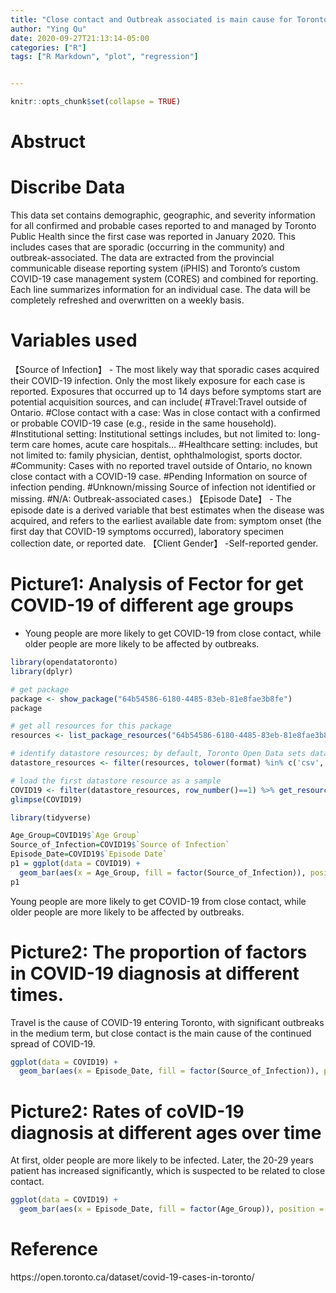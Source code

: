 ```yaml
---
title: "Close contact and Outbreak associated is main cause for Toronto COVID-19 spreat"
author: "Ying Qu"
date: 2020-09-27T21:13:14-05:00
categories: ["R"]
tags: ["R Markdown", "plot", "regression"]


---
```


```r
knitr::opts_chunk$set(collapse = TRUE)
```

# Abstruct

# Discribe Data
This data set contains demographic, geographic, and severity information for all confirmed and probable cases reported to and managed by Toronto Public Health since the first case was reported in January 2020. This includes cases that are sporadic (occurring in the community) and outbreak-associated. The data are extracted from the provincial communicable disease reporting system (iPHIS) and Toronto's custom COVID-19 case management system (CORES) and combined for reporting. Each line summarizes information for an individual case.
The data will be completely refreshed and overwritten on a weekly basis. 


# Variables used

【Source of Infection】	- The most likely way that sporadic cases acquired their COVID-19 infection. Only the most likely exposure for each case is reported. Exposures that occurred up to 14 days before symptoms start are potential acquisition sources, and can include(
  #Travel:Travel outside of Ontario.
  #Close contact with a case: Was in close contact with a confirmed or probable COVID-19 case (e.g., reside in the same household).
  #Institutional setting: Institutional settings includes, but not limited to: long-term care homes, acute care hospitals…
  #Healthcare setting: includes, but not limited to: family physician, dentist, ophthalmologist, sports doctor.
  #Community: Cases with no reported travel outside of Ontario, no known close contact with a COVID-19 case.
  #Pending Information on source of infection pending.
  #Unknown/missing Source of infection not identified or missing.
  #N/A: Outbreak-associated cases.)
【Episode Date】	- The episode date is a derived variable that best estimates when the disease was acquired, and refers to the earliest available date from: symptom onset (the first day that COVID-19 symptoms occurred), laboratory specimen collection date, or reported date.
【Client Gender】	-Self-reported gender. 


# Picture1: Analysis of Fector for get COVID-19 of different age groups

- Young people are more likely to get COVID-19 from close contact, while older people are more likely to be affected by outbreaks.
```r
library(opendatatoronto)
library(dplyr)

# get package
package <- show_package("64b54586-6180-4485-83eb-81e8fae3b8fe")
package

# get all resources for this package
resources <- list_package_resources("64b54586-6180-4485-83eb-81e8fae3b8fe")

# identify datastore resources; by default, Toronto Open Data sets datastore resource format to CSV for non-geospatial and GeoJSON for geospatial resources
datastore_resources <- filter(resources, tolower(format) %in% c('csv', 'geojson'))

# load the first datastore resource as a sample
COVID19 <- filter(datastore_resources, row_number()==1) %>% get_resource()
glimpse(COVID19)

library(tidyverse)

Age_Group=COVID19$`Age Group`
Source_of_Infection=COVID19$`Source of Infection`
Episode_Date=COVID19$`Episode Date`
p1 = ggplot(data = COVID19) +
  geom_bar(aes(x = Age_Group, fill = factor(Source_of_Infection)), position = "fill")
p1
```
Young people are more likely to get COVID-19 from close contact, while older people are more likely to be affected by outbreaks.

# Picture2: The proportion of factors in COVID-19 diagnosis at different times.
Travel is the cause of COVID-19 entering Toronto, with significant outbreaks in the medium term, but close contact is the main cause of the continued spread of COVID-19.
```r
ggplot(data = COVID19) +
  geom_bar(aes(x = Episode_Date, fill = factor(Source_of_Infection)), position = "fill")
```

# Picture2: Rates of coVID-19 diagnosis at different ages over time
At first, older people are more likely to be infected. Later, the 20-29 years patient has increased significantly, which is suspected to be related to close contact.

```r
ggplot(data = COVID19) +
  geom_bar(aes(x = Episode_Date, fill = factor(Age_Group)), position = "fill")

```


# Reference
https://open.toronto.ca/dataset/covid-19-cases-in-toronto/


